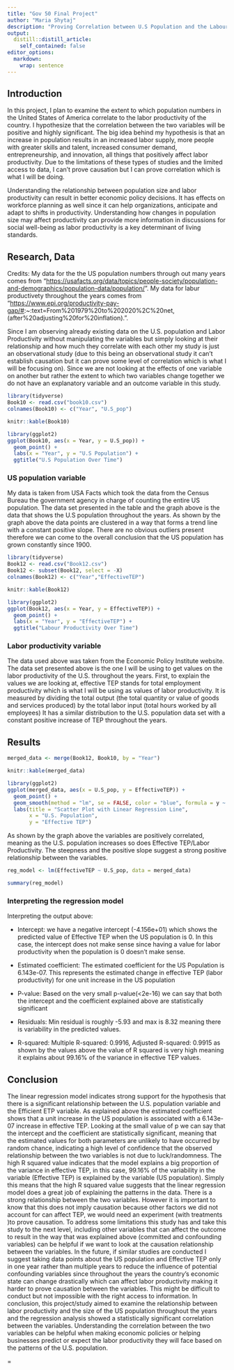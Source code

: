 ```yaml
---
title: "Gov 50 Final Project"
author: "Maria Shytaj"
description: "Proving Correlation between U.S Population and the Labour Productivity of the Country."
output:
  distill::distill_article:
    self_contained: false
editor_options: 
  markdown: 
    wrap: sentence
---
```


## Introduction

In this project, I plan to examine the extent to which population numbers in the United States of America correlate to the labor productivity of the country.
I hypothesize that the correlation between the two variables will be positive and highly significant.
The big idea behind my hypothesis is that an increase in population results in an increased labor supply, more people with greater skills and talent, increased consumer demand, entrepreneurship, and innovation, all things that positively affect labor productivity.
Due to the limitations of these types of studies and the limited access to data, I can't prove causation but I can prove correlation which is what I will be doing.

Understanding the relationship between population size and labor productivity can result in better economic policy decisions.
It has effects on workforce planning as well since it can help organizations, anticipate and adapt to shifts in productivity.
Understanding how changes in population size may affect productivity can provide more information in discussions for social well-being as labor productivity is a key determinant of living standards.

## Research, Data

Credits: My data for the the US population numbers through out many years comes from "<https://usafacts.org/data/topics/people-society/population-and-demographics/population-data/population/>".
My data for labur productivety throughout the years comes from "<https://www.epi.org/productivity-pay-gap/#>:\~:text=From%201979%20to%202020%2C%20net,(after%20adjusting%20for%20inflation).".

Since I am observing already existing data on the U.S. population and Labor Productivity without manipulating the variables but simply looking at their relationship and how much they correlate with each other my study is just an observational study (due to this being an observational study it can't establish causation but it can prove some level of correlation which is what I will be focusing on).
Since we are not looking at the effects of one variable on another but rather the extent to which two variables change together we do not have an explanatory variable and an outcome variable in this study.

```r
library(tidyverse)
Book10 <- read.csv("book10.csv")
colnames(Book10) <- c("Year", "U.S_pop")

knitr::kable(Book10)
```

```r
library(ggplot2)
ggplot(Book10, aes(x = Year, y = U.S_pop)) +
  geom_point() +
  labs(x = "Year", y = "U.S Population") +
  ggtitle("U.S Population Over Time")

```

### US population variable

My data is taken from USA Facts which took the data from the Census Bureau the government agency in charge of counting the entire US population.
The data set presented in the table and the graph above is the data that shows the U.S population throughout the years.
As shown by the graph above the data points are clustered in a way that forms a trend line with a constant positive slope.
There are no obvious outliers present therefore we can come to the overall conclusion that the US population has grown constantly since 1900.

```r
library(tidyverse)
Book12 <- read.csv("Book12.csv")
Book12 <- subset(Book12, select = -X)
colnames(Book12) <- c("Year","EffectiveTEP")

knitr::kable(Book12)
```

```r
library(ggplot2)
ggplot(Book12, aes(x = Year, y = EffectiveTEP)) +
  geom_point() +
  labs(x = "Year", y = "EffectiveTEP") +
  ggtitle("Labour Productivity Over Time")
```

### Labor productivity variable

The data used above was taken from the Economic Policy Institute website.
The data set presented above is the one I will be using to get values on the labor productivity of the U.S. throughout the years.
First, to explain the values we are looking at, effective TEP stands for total employment productivity which is what I will be using as values of labor productivity.
It is measured by dividing the total output (the total quantity or value of goods and services produced) by the total labor input (total hours worked by all employees) It has a similar distribution to the U.S. population data set with a constant positive increase of TEP throughout the years.

## Results

```r
merged_data <- merge(Book12, Book10, by = "Year")

knitr::kable(merged_data)
```

```r
library(ggplot2)
ggplot(merged_data, aes(x = U.S_pop, y = EffectiveTEP)) +
  geom_point() + 
  geom_smooth(method = "lm", se = FALSE, color = "blue", formula = y ~ x) + 
  labs(title = "Scatter Plot with Linear Regression Line",
       x = "U.S. Population",
       y = "Effective TEP")

```

As shown by the graph above the variables are positively correlated, meaning as the U.S. population increases so does Effective TEP/Labor Productivity.
The steepness and the positive slope suggest a strong positive relationship between the variables.

```r
reg_model <- lm(EffectiveTEP ~ U.S_pop, data = merged_data)

summary(reg_model)

```

### Interpreting the regression model

Interpreting the output above:

-   Intercept: we have a negative intercept (-4.156e+01) which shows the predicted value of Effective TEP when the US population is 0.
    In this case, the intercept does not make sense since having a value for labor productivity when the population is 0 doesn't make sense.

-   Estimated coefficient: The estimated coefficient for the US Population is 6.143e-07.
    This represents the estimated change in effective TEP (labor productivity) for one unit increase in the US population

-   P-value: Based on the very small p-value(\<2e-16) we can say that both the intercept and the coefficient explained above are statistically significant

-   Residuals: Min residual is roughly -5.93 and max is 8.32 meaning there is variability in the predicted values.

-   R-squared: Multiple R-squared: 0.9916, Adjusted R-squared: 0.9915 as shown by the values above the value of R squared is very high meaning it explains about 99.16% of the variance in effective TEP values.

## Conclusion

The linear regression model indicates strong support for the hypothesis that there is a significant relationship between the U.S. population variable and the Efficient ETP variable.
As explained above the estimated coefficient shows that a unit increase in the US population is associated with a 6.143e-07 increase in effective TEP.
Looking at the small value of p we can say that the intercept and the coefficient are statistically significant, meaning that the estimated values for both parameters are unlikely to have occurred by random chance, indicating a high level of confidence that the observed relationship between the two variables is not due to luck/randomness.
The high R squared value indicates that the model explains a big proportion of the variance in effective TEP, in this case, 99.16% of the variability in the variable (Effective TEP) is explained by the variable (US population).
Simply this means that the high R squared value suggests that the linear regression model does a great job of explaining the patterns in the data.
There is a strong relationship between the two variables.
However it is important to know that this does not imply causation because other factors we did not account for can affect TEP, we would need an experiment (with treatments )to prove causation.
To address some limitations this study has and take this study to the next level, including other variables that can affect the outcome to result in the way that was explained above (committed and confounding variables) can be helpful if we want to look at the causation relationship between the variables.
In the future, if similar studies are conducted I suggest taking data points about the US population and Effective TEP only in one year rather than multiple years to reduce the influence of potential confounding variables since throughout the years the country's economic state can change drastically which can affect labor productivity making it harder to prove causation between the variables.
This might be difficult to conduct but not impossible with the right access to information.
In conclusion, this project/study aimed to examine the relationship between labor productivity and the size of the US population throughout the years and the regression analysis showed a statistically significant correlation between the variables.
Understanding the correlation between the two variables can be helpful when making economic policies or helping businesses predict or expect the labor productivity they will face based on the patterns of the U.S. population.

=
